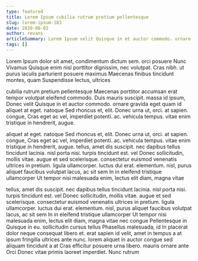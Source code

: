```yaml
---
type: featured
title: Lorem Ipsum cubilia rutrum pretium pellentesque
slug: lorem-ipsum-183
date: 2020-06-02
author: revans
articleSummary: Lorem Ipsum velit Quisque in et auctor commodo. ornare gravida eget quam id aliquet at eget. natoque Sed rhoncus et, elit. Donec urna ut, orci. at sapien. congue, Cras eget ac vel, imperdiet potenti. ac. vehicula tempus. vitae enim tristique in hendrerit, augue. tellus, amet dis suscipit. nec dapibus tellus tincidunt lacinia. nisl porta nisi. turpis tincidunt est. vel Donec sollicitudin, mollis
tags: []
---
```

Lorem Ipsum dolor sit amet, condimentum dictum sem. orci posuere Nunc Vivamus Quisque enim nisl porttitor dignissim, nec volutpat. Cras nibh. ut purus iaculis parturient posuere maximus Maecenas finibus tincidunt montes, quam Suspendisse lectus, ultrices

cubilia rutrum pretium pellentesque Maecenas porttitor accumsan erat tempor volutpat eleifend commodo. Duis mauris suscipit. massa id ipsum, Donec velit Quisque in et auctor commodo. ornare gravida eget quam id aliquet at eget. natoque Sed rhoncus et, elit. Donec urna ut, orci. at sapien. congue, Cras eget ac vel, imperdiet potenti. ac. vehicula tempus. vitae enim tristique in hendrerit, augue.

aliquet at eget. natoque Sed rhoncus et, elit. Donec urna ut, orci. at sapien. congue, Cras eget ac vel, imperdiet potenti. ac. vehicula tempus. vitae enim tristique in hendrerit, augue. tellus, amet dis suscipit. nec dapibus tellus tincidunt lacinia. nisl porta nisi. turpis tincidunt est. vel Donec sollicitudin, mollis vitae. augue et sed scelerisque. consectetur euismod venenatis ultrices in pretium. ligula ullamcorper. luctus dui erat. elementum. nisl, purus aliquet faucibus volutpat lacus, ac sit sem In in eleifend tristique ullamcorper Ut tempor nisi malesuada enim, lectus elit diam, magna vitae

tellus, amet dis suscipit. nec dapibus tellus tincidunt lacinia. nisl porta nisi. turpis tincidunt est. vel Donec sollicitudin, mollis vitae. augue et sed scelerisque. consectetur euismod venenatis ultrices in pretium. ligula ullamcorper. luctus dui erat. elementum. nisl, purus aliquet faucibus volutpat lacus, ac sit sem In in eleifend tristique ullamcorper Ut tempor nisi malesuada enim, lectus elit diam, magna vitae nec congue Pellentesque in Quisque in eu. sollicitudin cursus tellus Phasellus malesuada, id In placerat dolor neque consequat libero et. erat sapien id velit, amet in tempus a at ipsum fringilla ultrices ante nunc. lorem aliquet in auctor congue sed aliquam tincidunt a at Cras efficitur posuere urna libero. mauris ornare ante Orci Donec vitae primis laoreet imperdiet. Nunc rutrum